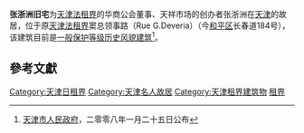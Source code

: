 {{天津历史风貌建筑 |
省区市 = 天津市 |
名称 = 张浙洲旧宅 |
图片 = [[File:张浙洲旧宅.jpg|200px]] |
编号 = 0130378|
等级 = 一般保护 |
时代 = 1920年|
所在 = [[天津市|天津市]][[和平区_(天津市)|和平区]] |
公布 = 2008年1月25日 |
}}

'''张浙洲旧宅'''为[[天津法租界|天津法租界]]的华商公会董事、天祥市场的创办者张浙洲在[[天津|天津]]的故居，位于原[[天津法租界|天津法租界]]窦总领事路（Rue G.Deveria）（今[[和平区_(天津市)|和平区]]长春道184号），该建筑目前是[[天津历史风貌建筑|一般保护等级历史风貌建筑]]<ref>[[天津市人民政府|天津市人民政府]]，二零零八年一月二十五日公布</ref>。

==參考文獻==
<div class="references-small">
<references />
</div>

{{天津市名人故居}}

[[Category:天津日租界|Category:天津日租界]]
[[Category:天津名人故居|Category:天津名人故居]]
[[Category:天津租界建筑物|Category:天津租界建筑物]]
[[Category:中国近代建筑|租界]]